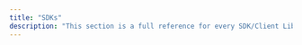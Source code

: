 ```yaml
---
title: "SDKs"
description: "This section is a full reference for every SDK/Client Library available for Lago."
---
```


<CardGroup cols={3}>
  <Card
    title="Node"
    icon={"js"}
    href="https://github.com/fern-lago/lago-node"
  />
  <Card
    title="Java"
    icon={"java"}
    href="https://github.com/fern-lago/lago-java"
  />
  <Card
    title="Open API"
    icon={"file"}
    href="https://github.com/fern-lago/lago-openapi"
  />
  <Card
    title="Postman"
    icon={"browser"}
    href="https://github.com/fern-lago/lago-postman"
  />
</CardGroup>
